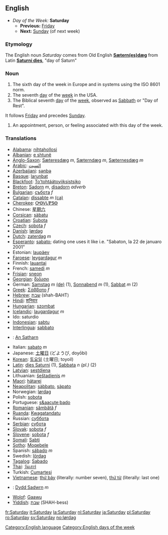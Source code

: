 ==English==
*''Day of the Week:'' '''Saturday'''
**'''Previous:''' [[Friday]]
**'''Next:''' [[Sunday]] (of next week)

===Etymology===
The English noun ''Saturday'' comes from Old English '''[[Sætern(es)dæg]]''' from Latin '''[[Saturni dies]]''', "day of Saturn"

===Noun===
#The sixth day of the week in Europe and in systems using the ISO 8601 norm.
#The seventh [[day]] of the [[week]] in the USA.
#The Biblical seventh [[day]] of the [[week]], observed as [[Sabbath]] or "Day of Rest".
It follows [[Friday]] and precedes [[Sunday]].
#An appointment, person, or feeling associated with this day of the week.

===Translations===
*[[Alabama]]: [[nihtahollosi]]
*[[Albanian]]: [[e shtunë]]
*[[Anglo-Saxon]]: [[Sæteresdæg]] ''m'', [[Sæterndæg]] ''m'', [[Sæternesdæg]] ''m''
*[[Arabic]]: [[السبت]]
*[[Azerbaijani]]: [[şənbə]]
*[[Basque]]: [[larunbat]]
*[[Blackfoot]]: [[To'tohtáátoyiiksistsiko]]
*[[Breton]]: [[Sadorn]] ''m'', [[disadorn]] ''adverb''
*[[Bulgarian]]: [[събота]] ''f''
*[[Catalan]]: [[dissabte]] ''m'' [[:ca:dissabte|(ca)]] 
*[[Cherokee]]: [[ᎤᎾᏙᏓᏈᏕᎾ]]
*Chinese: [[星期六]]
*[[Corsican]]: [[sàbatu]]
*[[Croatian]]: [[Subota]]
*[[Czech]]: [[sobota]] ''f''
*[[Danish]]: [[lørdag]]
*[[Dutch]]: [[zaterdag]] ''m''
*[[Esperanto]]: [[sabato]]; dating one uses it like i.e. "Sabaton, la 22 de januaro 2001"
*Estonian: [[laupäev]]
*[[Faroese]]: [[leygardagur]] ''m''
*Finnish: [[lauantai]]
*French: [[samedi]] ''m''
*[[Frisian]]: [[sneon]]
*[[Georgian]]: [[შაბათი]]
*German: [[Samstag]] ''m'' [[:de:Samstag|(de)]] (1), [[Sonnabend]] ''m'' (1), [[Sabbat]] ''m'' (2)
*[[Greek]]: [[Σάββατο]] ''f''
*[[Hebrew]]: [[שבת]] (shah-BAHT)
*[[Hindi]]: [[शनिवार]]
*[[Hungarian]]: [[szombat]]
*[[Icelandic]]: [[laugardagur]] ''m''
*Ido: saturdio
*[[Indonesian]]: [[sabtu]]
*[[Interlingua]]: [[sabbato]]
*{{ga}}: [[An Satharn]]
*Italian: [[sabato]] ''m''
*Japanese: [[土曜日]] (どようび, doyōbi)
*[[Korean]]: [[토요일]] (土曜日; toyoil)
*[[Latin]]: [[dies Saturni]] (1), [[Sabbata]] ''n (pl.)'' (2)
*[[Latvian]]: [[sestdiena]]
*Lithuanian: [[šeštadienis]] ''m''
*[[Maori]]: [[hätarei]]
*[[Neapolitan]]: [[sàbbato]], [[sàpato]]
*Norwegian: [[lørdag]]
*Polish: [[sobota]]
*Portuguese: [[s&aacute;bado]]
*[[Romanian]]: [[sâmbătă]] ''f''
*[[Ruanda]]: [[Kwagatandatu]]
*Russian: [[суббота]]
*[[Serbian]]: [[субота]]
*[[Slovak]]: [[sobota#Slovak|sobota]] ''f''
*[[Slovene]]: [[sobota]] ''f''
*[[Somali]]: [[Sabti]]
*[[Sotho]]: [[Moqebele]]
*Spanish: [[sábado]] ''m''
*Swedish: [[lördag]]
*[[Tagalog]]: [[Sabado]]
*[[Thai]]: [[วันเสาร์]]
*Turkish: [[Cumartesi]]
*[[Vietnamese]]: [[thứ bảy]] (literally: number seven), [[thứ từ]] (literally: last one)
*{{cy}}: [[Dydd Sadwrn]] ''m''
*[[Wolof]]: [[Gaawu]]
*[[Yiddish]]: [[שבת]] (SHAH-bess)

[[Category:English language]]
[[Category:English days of the week]]

[[fr:Saturday]]
[[it:Saturday]]
[[la:Saturday]]
[[nl:Saturday]]
[[ja:Saturday]]
[[pl:Saturday]]
[[ro:Saturday]]
[[sv:Saturday]]
[[no:lørdag]]